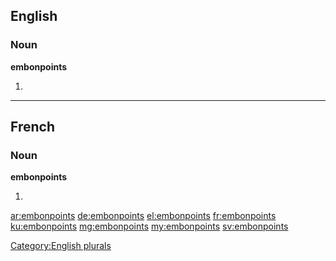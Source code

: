 ==English==

===Noun===
'''embonpoints'''

# {{plural of|embonpoint}}

[[Category:English plurals]]

----

==French==

===Noun===
'''embonpoints''' {{m}}

# {{plural of|embonpoint|lang=fr}}

[[ar:embonpoints]]
[[de:embonpoints]]
[[el:embonpoints]]
[[fr:embonpoints]]
[[ku:embonpoints]]
[[mg:embonpoints]]
[[my:embonpoints]]
[[sv:embonpoints]]